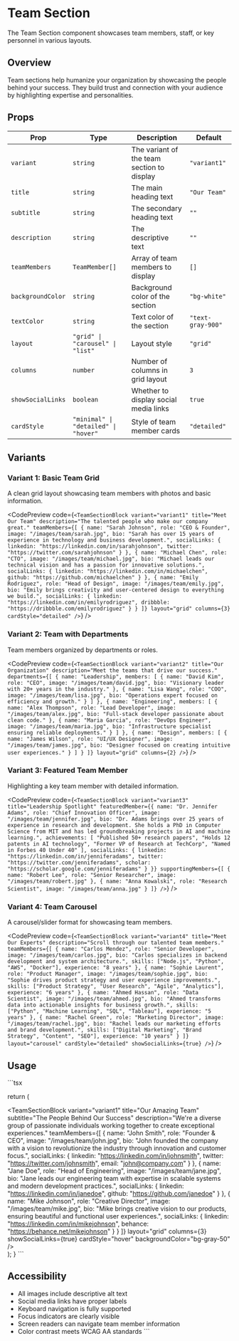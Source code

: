 # Team Section

The Team Section component showcases team members, staff, or key personnel in various layouts.

## Overview

Team sections help humanize your organization by showcasing the people behind your success. They build trust and connection with your audience by highlighting expertise and personalities.

## Props

| Prop | Type | Description | Default |
|------|------|-------------|---------|
| `variant` | `string` | The variant of the team section to display | `"variant1"` |
| `title` | `string` | The main heading text | `"Our Team"` |
| `subtitle` | `string` | The secondary heading text | `""` |
| `description` | `string` | The descriptive text | `""` |
| `teamMembers` | `TeamMember[]` | Array of team members to display | `[]` |
| `backgroundColor` | `string` | Background color of the section | `"bg-white"` |
| `textColor` | `string` | Text color of the section | `"text-gray-900"` |
| `layout` | `"grid" \| "carousel" \| "list"` | Layout style | `"grid"` |
| `columns` | `number` | Number of columns in grid layout | `3` |
| `showSocialLinks` | `boolean` | Whether to display social media links | `true` |
| `cardStyle` | `"minimal" \| "detailed" \| "hover"` | Style of team member cards | `"detailed"` |

## Variants

### Variant 1: Basic Team Grid

A clean grid layout showcasing team members with photos and basic information.

<CodePreview
  code={`<TeamSectionBlock
  variant="variant1"
  title="Meet Our Team"
  description="The talented people who make our company great."
  teamMembers={[
    {
      name: "Sarah Johnson",
      role: "CEO & Founder",
      image: "/images/team/sarah.jpg",
      bio: "Sarah has over 15 years of experience in technology and business development.",
      socialLinks: {
        linkedin: "https://linkedin.com/in/sarahjohnson",
        twitter: "https://twitter.com/sarahjohnson"
      }
    },
    {
      name: "Michael Chen",
      role: "CTO",
      image: "/images/team/michael.jpg",
      bio: "Michael leads our technical vision and has a passion for innovative solutions.",
      socialLinks: {
        linkedin: "https://linkedin.com/in/michaelchen",
        github: "https://github.com/michaelchen"
      }
    },
    {
      name: "Emily Rodriguez",
      role: "Head of Design",
      image: "/images/team/emily.jpg",
      bio: "Emily brings creativity and user-centered design to everything we build.",
      socialLinks: {
        linkedin: "https://linkedin.com/in/emilyrodriguez",
        dribbble: "https://dribbble.com/emilyrodriguez"
      }
    }
  ]}
  layout="grid"
  columns={3}
  cardStyle="detailed"
/>`}
/>

### Variant 2: Team with Departments

Team members organized by departments or roles.

<CodePreview
  code={`<TeamSectionBlock
  variant="variant2"
  title="Our Organization"
  description="Meet the teams that drive our success."
  departments={[
    {
      name: "Leadership",
      members: [
        {
          name: "David Kim",
          role: "CEO",
          image: "/images/team/david.jpg",
          bio: "Visionary leader with 20+ years in the industry."
        },
        {
          name: "Lisa Wang",
          role: "COO",
          image: "/images/team/lisa.jpg",
          bio: "Operations expert focused on efficiency and growth."
        }
      ]
    },
    {
      name: "Engineering",
      members: [
        {
          name: "Alex Thompson",
          role: "Lead Developer",
          image: "/images/team/alex.jpg",
          bio: "Full-stack developer passionate about clean code."
        },
        {
          name: "Maria Garcia",
          role: "DevOps Engineer",
          image: "/images/team/maria.jpg",
          bio: "Infrastructure specialist ensuring reliable deployments."
        }
      ]
    },
    {
      name: "Design",
      members: [
        {
          name: "James Wilson",
          role: "UI/UX Designer",
          image: "/images/team/james.jpg",
          bio: "Designer focused on creating intuitive user experiences."
        }
      ]
    }
  ]}
  layout="grid"
  columns={2}
/>`}
/>

### Variant 3: Featured Team Member

Highlighting a key team member with detailed information.

<CodePreview
  code={`<TeamSectionBlock
  variant="variant3"
  title="Leadership Spotlight"
  featuredMember={{
    name: "Dr. Jennifer Adams",
    role: "Chief Innovation Officer",
    image: "/images/team/jennifer.jpg",
    bio: "Dr. Adams brings over 25 years of experience in research and development. She holds a PhD in Computer Science from MIT and has led groundbreaking projects in AI and machine learning.",
    achievements: [
      "Published 50+ research papers",
      "Holds 12 patents in AI technology",
      "Former VP of Research at TechCorp",
      "Named in Forbes 40 Under 40"
    ],
    socialLinks: {
      linkedin: "https://linkedin.com/in/jenniferadams",
      twitter: "https://twitter.com/jenniferadams",
      scholar: "https://scholar.google.com/jenniferadams"
    }
  }}
  supportingMembers={[
    {
      name: "Robert Lee",
      role: "Senior Researcher",
      image: "/images/team/robert.jpg"
    },
    {
      name: "Anna Kowalski",
      role: "Research Scientist",
      image: "/images/team/anna.jpg"
    }
  ]}
/>`}
/>

### Variant 4: Team Carousel

A carousel/slider format for showcasing team members.

<CodePreview
  code={`<TeamSectionBlock
  variant="variant4"
  title="Meet Our Experts"
  description="Scroll through our talented team members."
  teamMembers={[
    {
      name: "Carlos Mendez",
      role: "Senior Developer",
      image: "/images/team/carlos.jpg",
      bio: "Carlos specializes in backend development and system architecture.",
      skills: ["Node.js", "Python", "AWS", "Docker"],
      experience: "8 years"
    },
    {
      name: "Sophie Laurent",
      role: "Product Manager",
      image: "/images/team/sophie.jpg",
      bio: "Sophie drives product strategy and user experience improvements.",
      skills: ["Product Strategy", "User Research", "Agile", "Analytics"],
      experience: "6 years"
    },
    {
      name: "Ahmed Hassan",
      role: "Data Scientist",
      image: "/images/team/ahmed.jpg",
      bio: "Ahmed transforms data into actionable insights for business growth.",
      skills: ["Python", "Machine Learning", "SQL", "Tableau"],
      experience: "5 years"
    },
    {
      name: "Rachel Green",
      role: "Marketing Director",
      image: "/images/team/rachel.jpg",
      bio: "Rachel leads our marketing efforts and brand development.",
      skills: ["Digital Marketing", "Brand Strategy", "Content", "SEO"],
      experience: "10 years"
    }
  ]}
  layout="carousel"
  cardStyle="detailed"
  showSocialLinks={true}
/>`}
/>

## Usage

\`\`\`tsx

  return (
    <main>
      <TeamSectionBlock
        variant="variant1"
        title="Our Amazing Team"
        subtitle="The People Behind Our Success"
        description="We're a diverse group of passionate individuals working together to create exceptional experiences."
        teamMembers={[
          {
            name: "John Smith",
            role: "Founder & CEO",
            image: "/images/team/john.jpg",
            bio: "John founded the company with a vision to revolutionize the industry through innovation and customer focus.",
            socialLinks: {
              linkedin: "https://linkedin.com/in/johnsmith",
              twitter: "https://twitter.com/johnsmith",
              email: "john@company.com"
            }
          },
          {
            name: "Jane Doe",
            role: "Head of Engineering",
            image: "/images/team/jane.jpg",
            bio: "Jane leads our engineering team with expertise in scalable systems and modern development practices.",
            socialLinks: {
              linkedin: "https://linkedin.com/in/janedoe",
              github: "https://github.com/janedoe"
            }
          },
          {
            name: "Mike Johnson",
            role: "Creative Director",
            image: "/images/team/mike.jpg",
            bio: "Mike brings creative vision to our products, ensuring beautiful and functional user experiences.",
            socialLinks: {
              linkedin: "https://linkedin.com/in/mikejohnson",
              behance: "https://behance.net/mikejohnson"
            }
          }
        ]}
        layout="grid"
        columns={3}
        showSocialLinks={true}
        cardStyle="hover"
        backgroundColor="bg-gray-50"
      />
    </main>
  );
}
\`\`\`

## Accessibility

- All images include descriptive alt text
- Social media links have proper labels
- Keyboard navigation is fully supported
- Focus indicators are clearly visible
- Screen readers can navigate team member information
- Color contrast meets WCAG AA standards
\`\`\`
